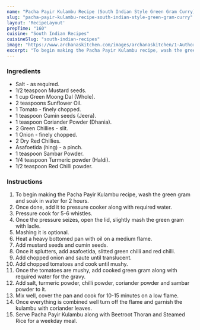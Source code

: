 ---
name: "Pacha Payir Kulambu Recipe (South Indian Style Green Gram Curry)"
slug: "pacha-payir-kulambu-recipe-south-indian-style-green-gram-curry"
layout: 'RecipeLayout'
prepTime: "160"
cuisine: "South Indian Recipes"
cuisineSlug: "south-indian-recipes"
image: "https://www.archanaskitchen.com/images/archanaskitchen/1-Author/swathynandhini/PACHA_PAYIR_KULAMBU_1600.jpg"
excerpt: "To begin making the Pacha Payir Kulambu recipe, wash the green gram and soak in water for 2 hours"
---

### Ingredients

- Salt - as required.
- 1/2 teaspoon Mustard seeds.
- 1 cup Green Moong Dal (Whole).
- 2 teaspoons Sunflower Oil.
- 1 Tomato - finely chopped.
- 1 teaspoon Cumin seeds (Jeera).
- 1 teaspoon Coriander Powder (Dhania).
- 2 Green Chillies - slit.
- 1 Onion - finely chopped.
- 2 Dry Red Chillies.
- Asafoetida (hing) - a pinch.
- 1 teaspoon Sambar Powder.
- 1/4 teaspoon Turmeric powder (Haldi).
- 1/2 teaspoon Red Chilli powder.

### Instructions

1. To begin making the Pacha Payir Kulambu recipe, wash the green gram and soak in water for 2 hours.
1. Once done, add it to pressure cooker along with required water.
1. Pressure cook for 5-6 whistles.
1. Once the pressure seizes, open the lid, slightly mash the green gram with ladle.
1. Mashing it is optional.
1. Heat a heavy bottomed pan with oil on a medium flame.
1. Add mustard seeds and cumin seeds.
1. Once it splutters, add asafoetida, slitted green chilli and red chilli.
1. Add chopped onion and saute until translucent.
1. Add chopped tomatoes and cook until mushy.
1. Once the tomatoes are mushy, add cooked green gram along with required water for the gravy.
1. Add salt, turmeric powder, chilli powder, coriander powder and sambar powder to it.
1. Mix well, cover the pan and  cook for 10-15 minutes on a low flame.
1. Once everything is combined well turn off the flame and garnish the kulambu with coriander leaves.
1. Serve Pacha Payir Kulambu along with Beetroot Thoran and Steamed Rice for a weekday meal.
